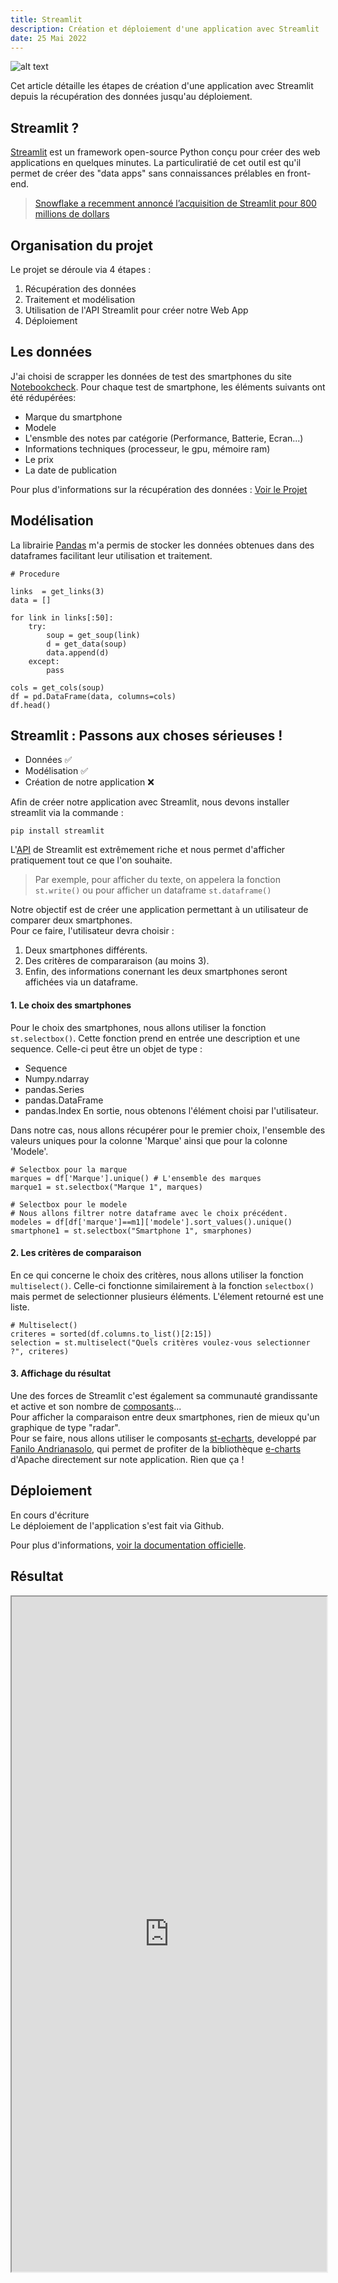 ```yaml
---
title: Streamlit 
description: Création et déploiement d'une application avec Streamlit
date: 25 Mai 2022
---
```



<img src="https://cdn.thenewstack.io/media/2021/11/28de6660-screen-shot-2021-11-29-at-6.46.11-am.png" alt="alt text" title="image Title" />


Cet article détaille les étapes de création d'une application avec Streamlit depuis la récupération des données jusqu'au déploiement. 

## Streamlit ? 

[Streamlit](https://streamlit.io) est un framework open-source Python conçu pour créer des web applications en quelques minutes. La particuliratié de cet outil est qu'il permet de créer des "data apps" sans connaissances prélables en front-end. 

> [Snowflake a recemment annoncé l’acquisition de Streamlit pour 800 millions de dollars](https://www.informatiquenews.fr/snowflake-annonce-lacquisition-de-streamlit-86161)



## Organisation du projet  

Le projet se déroule via 4 étapes :
1. Récupération des données
2. Traitement et modélisation 
3. Utilisation de l'API Streamlit pour créer notre Web App
4. Déploiement 


## Les données   
J'ai choisi de scrapper les données de test des smartphones du site [Notebookcheck]('https://www.notebookcheck.net').
Pour chaque test de smartphone, les éléments suivants ont été rédupérées:
- Marque du smartphone
- Modele
- L'ensmble des notes par catégorie (Performance, Batterie, Ecran...)
- Informations techniques (processeur, le gpu, mémoire ram)
- Le prix 
- La date de publication

Pour plus d'informations sur la récupération des données :  [Voir le Projet](https://github.com/mlaajaj/PortfolioProjects/blob/main/Smartphones_scrap.ipynb)


## Modélisation 

La librairie [Pandas](https://pandas.pydata.org) m'a permis de stocker les données obtenues dans des dataframes facilitant leur utilisation et traitement. 

```code python
# Procedure

links  = get_links(3)
data = []

for link in links[:50]:
    try:
        soup = get_soup(link)
        d = get_data(soup)
        data.append(d)
    except:
        pass

cols = get_cols(soup)
df = pd.DataFrame(data, columns=cols)
df.head()
```

## Streamlit : Passons aux choses sérieuses !

- Données ✅
- Modélisation ✅
- Création de notre application ❌  

Afin de créer notre application avec Streamlit, nous devons installer streamlit via la commande :

```code python
pip install streamlit
```

L'[API](https://docs.streamlit.io/library/api-reference) de Streamlit est extrêmement riche et nous permet d'afficher pratiquement tout ce que l'on souhaite.   
> Par exemple, pour afficher du texte, on appelera la fonction `st.write()` ou pour afficher un dataframe `st.dataframe()` 

Notre objectif est de créer une application permettant à un utilisateur de comparer deux smartphones.   
Pour ce faire, l'utilisateur devra choisir :
1. Deux smartphones différents.
2. Des critères de compararaison (au moins 3).
3. Enfin, des informations conernant les deux smartphones seront affichées via un dataframe.

#### 1. Le choix des smartphones
Pour le choix des smartphones, nous allons utiliser la fonction `st.selectbox()`. Cette fonction prend en entrée une description et une sequence. Celle-ci peut être un objet de type :
- Sequence
- Numpy.ndarray
- pandas.Series
- pandas.DataFrame
- pandas.Index
En sortie, nous obtenons l'élément choisi par l'utilisateur.   

Dans notre cas, nous allons récupérer pour le premier choix, l'ensemble des valeurs uniques pour la colonne 'Marque' ainsi que pour la colonne 'Modele'. 

``` code python
# Selectbox pour la marque
marques = df['Marque'].unique() # L'ensemble des marques
marque1 = st.selectbox("Marque 1", marques)

# Selectbox pour le modele
# Nous allons filtrer notre dataframe avec le choix précédent.
modeles = df[df['marque']==m1]['modele'].sort_values().unique()
smartphone1 = st.selectbox("Smartphone 1", smarphones)
```

#### 2. Les critères de comparaison
En ce qui concerne le choix des critères, nous allons utiliser la fonction `multiselect()`. Celle-ci fonctionne similairement à la fonction `selectbox()` mais permet de selectionner plusieurs éléments. L'élement retourné est une liste.

``` code python
# Multiselect()
criteres = sorted(df.columns.to_list()[2:15])
selection = st.multiselect("Quels critères voulez-vous selectionner ?", criteres)
```

#### 3. Affichage du résultat 

Une des forces de Streamlit c'est également sa communauté grandissante et active et son nombre de [composants](https://streamlit.io/components)...   
Pour afficher la comparaison entre deux smartphones, rien de mieux qu'un graphique de type "radar".   
Pour se faire, nous allons utiliser le composants [st-echarts](https://share.streamlit.io/andfanilo/streamlit-echarts-demo/master/app.py), developpé par [Fanilo Andrianasolo](https://twitter.com/andfanilo), qui permet de profiter de la bibliothèque [e-charts](https://echarts.apache.org/en/index.html) d'Apache directement sur note application. Rien que ça !


## Déploiement 


En cours d'écriture    
Le déploiement de l'application s'est fait via Github.

Pour plus d'informations, [voir la documentation officielle](https://docs.streamlit.io/streamlit-cloud/get-started/deploy-an-app).

## Résultat 

 <iframe
    src='https://share.streamlit.io/mlaajaj/smartphone_comparison_app/main/app.py'
    alt='demo'
    width="100%"
    height="1080"
  />

